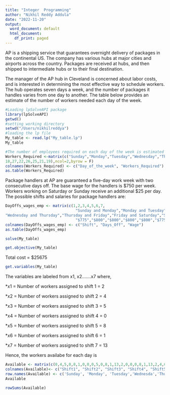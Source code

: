 ```yaml
---
title: "Integer  Programming"
author: "Nikhil Reddy Addula"
date: "2022-11-20"
output:
  word_document: default
  html_document:
    df_print: paged
---
```


AP is a shipping service that guarantees overnight delivery of packages in the continental US. 
The company has various hubs at major cities and airports across the country. Packages are 
received at hubs, and then shipped to intermediate hubs or to their final destination. 
 
The manager of the AP hub in Cleveland is concerned about labor costs, and is interested in 
determining the most effective way to schedule workers. The hub operates seven days a week, 
and the number of packages it handles varies from one day to another. The table below provides 
an estimate of the number of workers needed each day of the week. 

```r
#Loading lpSolveAPI package
library(lpSolveAPI)
getwd()
#setting working directory
setwd("/Users/nikhilreddya")
#loading the lp file
My_table <- read.lp("My_table.lp")
My_table
```
```r
#The number of employees required on each day of the week is estimated in the table below.
Workers_Required <-matrix(c("Sunday","Monday","Tuesday","Wednesday","Thursday","Friday","Saturday",
18,27,22,26,25,21,19),ncol=2,byrow = F)
colnames(Workers_Required) <- c("Day_of_the_week", "Workers_Required")
as.table(Workers_Required)

```

Package handlers at AP are guaranteed a five-day work week with two consecutive days off. The 
base wage for the handlers is $750 per week. Workers working on Saturday or Sunday receive an 
additional $25 per day. The possible shifts and salaries for package handlers are: 

```r
DayOffs_wages_emp <- matrix(c(1,2,3,4,5,6,7,
                               "Sunday and Monday","Monday and Tuesday","Tuesday and Wednesday",
"Wednesday and Thursday","Thursday and Friday","Friday and Saturday","Saturday and Sunday",
                               "$775","$800","$800","$800","$800","$775","$750"),ncol=3,byrow=F)
colnames(DayOffs_wages_emp) <- c("Shift", "Days_Off", "Wage")
as.table(DayOffs_wages_emp)
```

```r
solve(My_table)
```
```r
get.objective(My_table)

```
Total cost = $25675
```r
get.variables(My_table)
```

The variables are labeled from x1, x2.......x7 where,

*x1 = Number of workers assigned to shift 1 = 2

*x2 = Number of workers assigned to shift 2 = 4

*x3 = Number of workers assigned to shift 3 = 5

*x4 = Number of workers assigned to shift 4 = 0

*x5 = Number of workers assigned to shift 5 = 8

*x6 = Number of workers assigned to shift 6 = 1

*x7 = Number of workers assigned to shift 7 = 13

Hence, the workers availabe for each day is 
```r
Available <- matrix(c(0,4,5,0,8,1,0,0,0,5,0,8,1,13,2,0,0,0,8,1,13,2,4,0,0,8,1,13,2,4,5,0,0,1,13,2,3,4,0,0,0,13,2,4,5,0,8,0,0), ncol=7,byrow=TRUE)
colnames(Available)<- c("Shift1", "Shift2", "Shift3", "Shift4", "Shift5", "Shift6", "Shift7")
row.names(Available) <- c('Sunday', 'Monday', 'Tuesday','Wednesda','Thursday','Friday','Saturday')
Available

rowSums(Available)
```